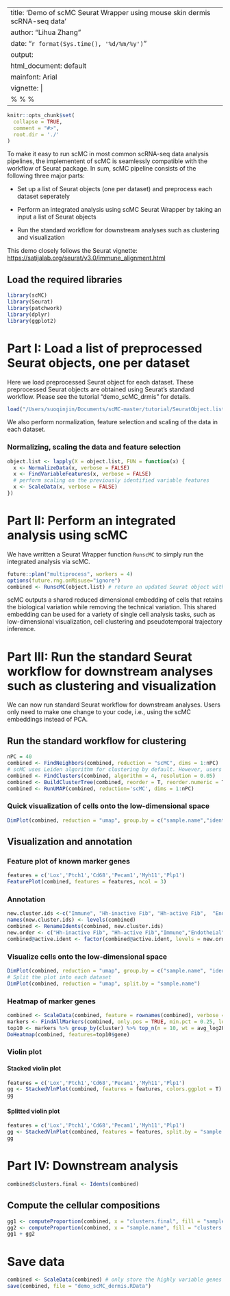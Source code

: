 
---
title: 'Demo of scMC Seurat Wrapper using mouse skin dermis scRNA-seq data '
author: "Lihua Zhang"
date: "`r format(Sys.time(), '%d/%m/%y')`"
output:
  html_document: default
mainfont: Arial
vignette: |
  %\VignetteIndexEntry{Integrating and comparing multiple single cell genomic datasets using scMC} %\VignetteEngine{knitr::rmarkdown} %\VignetteEncoding{UTF-8}
---

```r
knitr::opts_chunk$set(
  collapse = TRUE,
  comment = "#>",
  root.dir = './'
)
```


To make it easy to run scMC in most common scRNA-seq data analysis pipelines, the implementent of scMC is seamlessly compatible with the workflow of Seurat package. In sum, scMC pipeline consists of the following three major parts:

* Set up a list of Seurat objects (one per dataset) and preprocess each dataset seperately

* Perform an integrated analysis using scMC Seurat Wrapper by taking an input a list of Seurat objects

* Run the standard workflow for downstream analyses such as clustering and visualization

This demo closely follows the Seurat vignette: [https://satijalab.org/seurat/v3.0/immune_alignment.html](https://satijalab.org/seurat/v3.0/immune_alignment.html)

## Load the required libraries
```r
library(scMC)
library(Seurat)
library(patchwork)
library(dplyr)
library(ggplot2)
```

# Part I: Load a list of preprocessed Seurat objects, one per dataset

Here we load preprocessed Seurat object for each dataset. These preprocessed Seurat objects are obtained using Seurat's standard workflow. Please see the tutorial "demo_scMC_drmis" for details.
```r
load("/Users/suoqinjin/Documents/scMC-master/tutorial/SeuratObject.list_dermis.RData")
```
We also perform normalization, feature selection and scaling of the data in each dataset.

### Normalizing, scaling the data and feature selection 
```r
object.list <- lapply(X = object.list, FUN = function(x) {
  x <- NormalizeData(x, verbose = FALSE)
  x <- FindVariableFeatures(x, verbose = FALSE)
  # perform scaling on the previously identified variable features
  x <- ScaleData(x, verbose = FALSE)
})
```


# Part II: Perform an integrated analysis using scMC
We have wrritten a Seurat Wrapper function `RunscMC` to simply run the integrated analysis via scMC. 

```r
future::plan("multiprocess", workers = 4)
options(future.rng.onMisuse="ignore")
combined <- RunscMC(object.list) # return an updated Seurat object with a new reduced dimensional space named "scMC"
```

scMC outputs a shared reduced dimensional embedding of cells that retains the biological variation while removing the technical variation. This shared embedding can be used for a variety of single cell analysis tasks, such as low-dimensional visualization, cell clustering and pseudotemporal trajectory inference. 


# Part III: Run the standard Seurat workflow for downstream analyses such as clustering and visualization

We can now run standard Seurat workflow for downstream analyses. Users only need to make one change to your code, i.e., using the scMC embeddings instead of PCA.

## Run the standard workflow for clustering
```r
nPC = 40
combined <- FindNeighbors(combined, reduction = "scMC", dims = 1:nPC)
# scMC uses Leiden algorithm for clustering by default. However, users can also use other algorithms inplemented in Seurat
combined <- FindClusters(combined, algorithm = 4, resolution = 0.05)
combined <- BuildClusterTree(combined, reorder = T, reorder.numeric = T, verbose = F)
combined <- RunUMAP(combined, reduction='scMC', dims = 1:nPC)
```
### Quick visualization of cells onto the low-dimensional space
```r
DimPlot(combined, reduction = "umap", group.by = c("sample.name","ident"))
```

## Visualization and annotation
### Feature plot of known marker genes
```r
features = c('Lox','Ptch1','Cd68','Pecam1','Myh11','Plp1')
FeaturePlot(combined, features = features, ncol = 3)
```

### Annotation
```r
new.cluster.ids <-c("Immune", "Hh-inactive Fib", "Hh-active Fib",  "Endotheial", "Schwann","Muscle")
names(new.cluster.ids) <- levels(combined)
combined <- RenameIdents(combined, new.cluster.ids)
new.order <- c("Hh-inactive Fib", "Hh-active Fib","Immune","Endotheial", "Muscle", "Schwann")
combined@active.ident <- factor(combined@active.ident, levels = new.order)
```

### Visualize cells onto the low-dimensional space
```r
DimPlot(combined, reduction = "umap", group.by = c("sample.name", "ident"))
# Split the plot into each dataset
DimPlot(combined, reduction = "umap", split.by = "sample.name")
```

### Heatmap of marker genes
```r
combined <- ScaleData(combined, feature = rownames(combined), verbose = FALSE)
markers <- FindAllMarkers(combined, only.pos = TRUE, min.pct = 0.25, logfc.threshold = 0.25)
top10 <- markers %>% group_by(cluster) %>% top_n(n = 10, wt = avg_log2FC)
DoHeatmap(combined, features=top10$gene)
```

### Violin plot
#### Stacked violin plot
```r
features = c('Lox','Ptch1','Cd68','Pecam1','Myh11','Plp1')
gg <- StackedVlnPlot(combined, features = features, colors.ggplot = T)
gg
```

#### Splitted violin plot
```r
features = c('Lox','Ptch1','Cd68','Pecam1','Myh11','Plp1')
gg <- StackedVlnPlot(combined, features = features, split.by = "sample.name", colors.ggplot = T)
gg
```


# Part IV: Downstream analysis
```r
combined$clusters.final <- Idents(combined)
```
## Compute the cellular compositions 
```r
gg1 <- computeProportion(combined, x = "clusters.final", fill = "sample.name")
gg2 <- computeProportion(combined, x = "sample.name", fill = "clusters.final")
gg1 + gg2
```

# Save data
```r
combined <- ScaleData(combined) # only store the highly variable genes
save(combined, file = "demo_scMC_dermis.RData")
```
